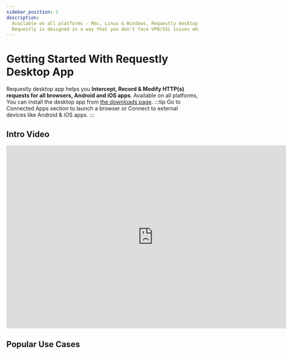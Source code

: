 ```yaml
---
sidebar_position: 1
description:
  Available on all platforms - Mac, Linux & Windows, Requestly desktop app helps you Intercept, Record & Modify HTTP(s) requests for all browsers, android & iOS apps. 
  Requestly is designed in a way that you don't face VPN/SSL issues while intercepting & modifying requests.
---
```


# Getting Started With Requestly Desktop App

Requestly desktop app helps you **Intercept, Record & Modify HTTP(s) requests for all browsers, Android and iOS apps**. Available on all platforms, You can install the desktop app from [the downloads page](https://requestly.io/downloads).
:::tip
Go to Connected Apps section to launch a browser or Connect to external devices like Android & iOS apps.
:::

## Intro Video
<center>
  <iframe width="768" height="480" src="https://www.youtube.com/embed/xUdwViRtiY0" title="YouTube video player" frameborder="0" allow="accelerometer; autoplay; clipboard-write; encrypted-media; gyroscope; picture-in-picture; web-share" allowfullscreen></iframe>
</center>

## Popular Use Cases

<PopularUseCases/>

